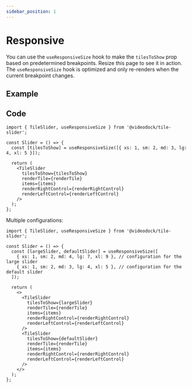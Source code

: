 ```yaml
---
sidebar_position: 1
---
```


# Responsive

You can use the `useResponsiveSize` hook to make the `tilesToShow` prop based on predetermined breakpoints.
Resize this page to see it in action.
The `useResponsiveSize` hook is optimized and only re-renders when the current breakpoint changes.

## Example



<ResponsiveSlider />

## Code

```tsx
import { TileSlider, useResponsiveSize } from '@videodock/tile-slider';

const Slider = () => {
  const [tilesToShow] = useResponsiveSize([{ xs: 1, sm: 2, md: 3, lg: 4, xl: 5 }]);

  return (
    <TileSlider
      tilesToShow={tilesToShow}
      renderTile={renderTile}
      items={items}
      renderRightControl={renderRightControl}
      renderLeftControl={renderLeftControl}
    />
  );
};
```

Multiple configurations:

```tsx
import { TileSlider, useResponsiveSize } from '@videodock/tile-slider';

const Slider = () => {
  const [largeSlider, defaultSlider] = useResponsiveSize([
    { xs: 1, sm: 2, md: 4, lg: 7, xl: 9 }, // configuration for the large slider
    { xs: 1, sm: 2, md: 3, lg: 4, xl: 5 }, // configuration for the default slider
  ]);

  return (
    <>
      <TileSlider
        tilesToShow={largeSlider}
        renderTile={renderTile}
        items={items}
        renderRightControl={renderRightControl}
        renderLeftControl={renderLeftControl}
      />
      <TileSlider
        tilesToShow={defaultSlider}
        renderTile={renderTile}
        items={items}
        renderRightControl={renderRightControl}
        renderLeftControl={renderLeftControl}
      />
    </>
  );
};
```
